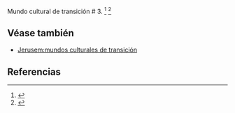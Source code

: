Mundo cultural de transición # 3. <ref>{{lib|LU|45|1|5}}</ref> <ref>{{lib|LU|47|6|1}}</ref> 

== Véase también ==

* [[Jerusem:mundos culturales de transición]]


== Referencias ==

<references />
